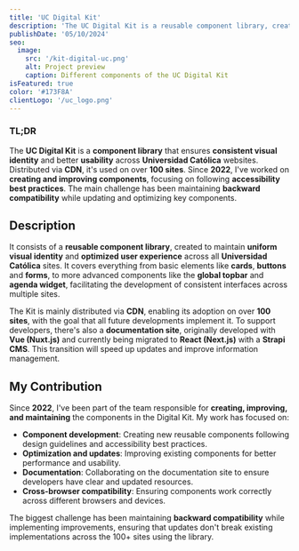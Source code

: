 ```yaml
---
title: 'UC Digital Kit'
description: 'The UC Digital Kit is a reusable component library, created to ensure consistent visual identity and improve usability across the websites of Universidad Católica de Chile.'
publishDate: '05/10/2024'
seo:
  image:
    src: '/kit-digital-uc.png'
    alt: Project preview
    caption: Different components of the UC Digital Kit
isFeatured: true
color: '#173F8A'
clientLogo: '/uc_logo.png'
---
```


### **TL;DR**

The **UC Digital Kit** is a **component library** that ensures **consistent visual identity** and better **usability** across **Universidad Católica** websites. Distributed via **CDN**, it's used on over **100 sites**. Since **2022**, I've worked on **creating and improving components**, focusing on following **accessibility best practices**. The main challenge has been maintaining **backward compatibility** while updating and optimizing key components.

## **Description**

It consists of a **reusable component library**, created to maintain **uniform visual identity** and **optimized user experience** across all **Universidad Católica** sites. It covers everything from basic elements like **cards**, **buttons** and **forms**, to more advanced components like the **global topbar** and **agenda widget**, facilitating the development of consistent interfaces across multiple sites.

The Kit is mainly distributed via **CDN**, enabling its adoption on over **100 sites**, with the goal that all future developments implement it. To support developers, there's also a **documentation site**, originally developed with **Vue (Nuxt.js)** and currently being migrated to **React (Next.js)** with a **Strapi CMS**. This transition will speed up updates and improve information management.

## **My Contribution**

Since **2022**, I've been part of the team responsible for **creating, improving, and maintaining** the components in the Digital Kit. My work has focused on:

- **Component development**: Creating new reusable components following design guidelines and accessibility best practices.
- **Optimization and updates**: Improving existing components for better performance and usability.
- **Documentation**: Collaborating on the documentation site to ensure developers have clear and updated resources.
- **Cross-browser compatibility**: Ensuring components work correctly across different browsers and devices.

The biggest challenge has been maintaining **backward compatibility** while implementing improvements, ensuring that updates don't break existing implementations across the 100+ sites using the library.